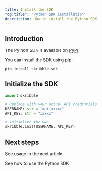 ```yaml
---
title: Install the SDK
"og:title": "Python SDK installation"
description: How to install the Python SDK
---
```


## Introduction

The Python SDK is available on [PyPI](https://pypi.org/project/skribble-sdk/).

You can install the SDK using pip:

```bash
pip install skribble-sdk
```

## Initialize the SDK

```python
import skribble

# Replace with your actual API credentials
USERNAME: str = "api_xxxxx"
API_KEY: str = "xxxxx"

# Initialize the SDK
skribble.init(USERNAME, API_KEY)
```

## Next steps

See usage in the next article

<Card title="Examples" icon="python" href="examples">
    See how to use the Python SDK
</Card>

